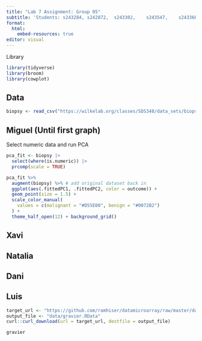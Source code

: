 ```yaml
---
title: "Lab 7 Assignment: Group 05"
subtitle: 'Students: s243284, s242872,	s243302,	s243547,	s243360'
format:
  html:
    embed-resources: true
editor: visual
---
```


Library

```r
library(tidyverse)
library(broom)
library(cowplot)
```

## Data

```r
biopsy <- read_csv("https://wilkelab.org/classes/SDS348/data_sets/biopsy.csv")
```

## Miguel (Until first graph)

Select numeric data and run PCA

```r
pca_fit <- biopsy |> 
  select(where(is.numeric)) |> 
  prcomp(scale = TRUE)
```

```r
pca_fit %>%
  augment(biopsy) %>% # add original dataset back in
  ggplot(aes(.fittedPC1, .fittedPC2, color = outcome)) + 
  geom_point(size = 1.5) +
  scale_color_manual(
    values = c(malignant = "#D55E00", benign = "#0072B2")
  ) +
  theme_half_open(12) + background_grid()
```

## Xavi

## Natalia

## Dani

## Luis

```r
target_url <- "https://github.com/ramhiser/datamicroarray/raw/master/data/gravier.RData"
output_file <- "data/gravier.RData"
curl::curl_download(url = target_url, destfile = output_file)
```

```r
gravier
```
